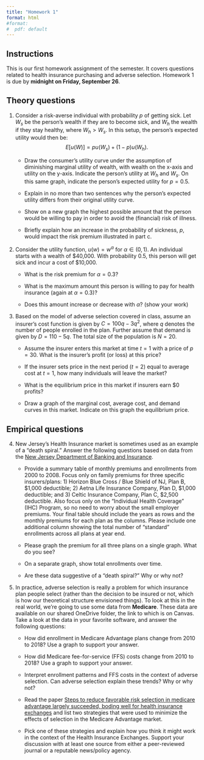 ```yaml
---
title: "Homework 1"
format: html
#format:
#  pdf: default
---
```


## Instructions
This is our first homework assignment of the semester. It covers questions related to health insurance purchasing and adverse selection. Homework 1 is due by **midnight on Friday, September 26**.

## Theory questions
1. Consider a risk-averse individual with probability $p$ of getting sick. Let $W_{s}$ be the person's wealth if they are to become sick, and $W_{h}$ the wealth if they stay healthy, where $W_{h}>W_{s}$. In this setup, the person's expected utility would then be:
$$E\left[u(W)\right] = p u(W_{s}) + (1-p) u(W_{h}).$$

    + Draw the consumer's utility curve under the assumption of diminishing marginal utility of wealth, with wealth on the x-axis and utility on the y-axis. Indicate the person's utility at $W_{h}$ and $W_{s}$. On this same graph, indicate the person's expected utility for $p=0.5$.
    
    + Explain in no more than two sentences why the person's expected utility differs from their original utility curve.
    
    + Show on a new graph the highest possible amount that the person would be willing to pay in order to avoid the (financial) risk of illness.
    
    + Briefly explain how an increase in the probability of sickness, $p$, would impact the risk premium illustrated in part c.


1. Consider the utility function, $u(w)=w^\alpha$ for $\alpha \in (0,1)$. An individual starts with a wealth of \$40,000. With probability 0.5, this person will get sick and incur a cost of \$10,000.

    + What is the risk premium for $\alpha=0.3$?
    
    + What is the maximum amount this person is willing to pay for health insurance (again at $\alpha=0.3$)?
    
    + Does this amount increase or decrease with $\alpha$? (show your work)


3. Based on the model of adverse selection covered in class, assume an insurer's cost function is given by $C=100q - 3q^{2}$, where $q$ denotes the number of people enrolled in the plan. Further assume that demand is given by $D=110-5q$. The total size of the population is $N=20$.

    + Assume the insurer enters this market at time $t=1$ with a price of $p=30$. What is the insurer's profit (or loss) at this price?
  
    + If the insurer sets price in the next period ($t=2$) equal to average cost at $t=1$, how many individuals will leave the market?
    
    + What is the equilibrium price in this market if insurers earn \$0 profits?
    
    + Draw a graph of the marginal cost, average cost, and demand curves in this market. Indicate on this graph the equilibrium price.

## Empirical questions

4. New Jersey's Health Insurance market is sometimes used as an example of a "death spiral." Answer the following questions based on data from the [New Jersey Department of Banking and Insurance](http://www.state.nj.us/dobi/division_insurance/ihcseh/data_ihc.htm).

    + Provide a summary table of monthly premiums and enrollments from 2000 to 2008. Focus only on family premiums for three specific insurers/plans: 1) Horizon Blue Cross / Blue Shield of NJ, Plan B, \$1,000 deductible; 2) Aetna Life Insurance Company, Plan D, \$1,000 deductible; and 3) Celtic Insurance Company, Plan C, \$2,500 deductible. Also focus only on the "Individual Health Coverage" (IHC) Program, so no need to worry about the small employer premiums. Your final table should include the years as rows and the monthly premiums for each plan as the columns. Please include one additional column showing the total number of "standard" enrollments across all plans at year end.
    
    + Please graph the premium for all three plans on a single graph. What do you see? 
    
    + On a separate graph, show total enrollments over time. 
    
    + Are these data suggestive of a "death spiral?" Why or why not?
    
5. In practice, adverse selection is really a problem for which insurance plan people select (rather than the decision to be insured or not, which is how our theoretical structure envisioned things). To look at this in the real world, we're going to use some data from **Medicare**. These data are available on our shared OneDrive folder, the link to which is on Canvas. Take a look at the data in your favorite software, and answer the following questions:

    + How did enrollment in Medicare Advantage plans change from 2010 to 2018? Use a graph to support your answer.
    
    + How did Medicare fee-for-service (FFS) costs change from 2010 to 2018? Use a graph to support your answer.
    
    + Interpret enrollment patterns and FFS costs in the context of adverse selection. Can adverse selection explain these trends? Why or why not?
    
    + Read the paper [Steps to reduce favorable risk selection in medicare advantage largely succeeded, boding well for health insurance exchanges](https://www.ncbi.nlm.nih.gov/pmc/articles/PMC3535470/) and list two strategies that were used to minimize the effects of selection in the Medicare Advantage market.
    
    + Pick one of these strategies and explain how you think it might work in the context of the Health Insurance Exchanges. Support your discussion with at least one source from either a peer-reviewed journal or a reputable news/policy agency.